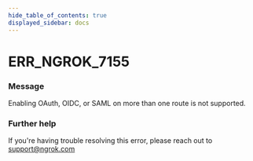 ```yaml
---
hide_table_of_contents: true
displayed_sidebar: docs
---
```



# ERR_NGROK_7155

### Message
Enabling OAuth, OIDC, or SAML on more than one route is not supported.

<ErrorDetails error='err_ngrok_7155' />


### Further help
If you're having trouble resolving this error, please reach out to [support@ngrok.com](mailto:support@ngrok.com?subject=Help%20with%20ERR_NGROK_7155)

